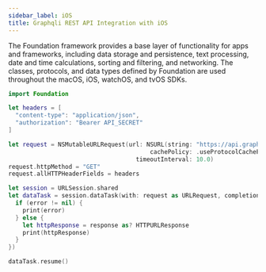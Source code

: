 ```yaml
---
sidebar_label: iOS
title: Graphqli REST API Integration with iOS
---
```

<head>
    <meta property="og:type" content="article" />
</head>


The Foundation framework provides a base layer of functionality for apps and frameworks, including data storage and persistence, text processing,
date and time calculations, sorting and filtering, and networking. The classes, protocols, and data types defined by Foundation are used throughout
the macOS, iOS, watchOS, and tvOS SDKs.

<ApiSecretNote />

```swift
import Foundation

let headers = [
  "content-type": "application/json",
  "authorization": "Bearer API_SECRET"
]

let request = NSMutableURLRequest(url: NSURL(string: "https://api.graphqli.com/secured/rest/project-id")! as URL,
                                        cachePolicy: .useProtocolCachePolicy,
                                    timeoutInterval: 10.0)
request.httpMethod = "GET"
request.allHTTPHeaderFields = headers

let session = URLSession.shared
let dataTask = session.dataTask(with: request as URLRequest, completionHandler: { (data, response, error) -> Void in
  if (error != nil) {
    print(error)
  } else {
    let httpResponse = response as? HTTPURLResponse
    print(httpResponse)
  }
})

dataTask.resume()
```
